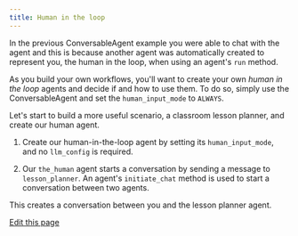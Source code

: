```yaml
---
title: Human in the loop
---
```


In the previous ConversableAgent example you were able to chat with the agent and this is because another agent was automatically created to represent you, the human in the loop, when using an agent's `run` method.

As you build your own workflows, you'll want to create your own *human in the loop* agents and decide if and how to use them. To do so, simply use the ConversableAgent and set the `human_input_mode` to `ALWAYS`.

Let's start to build a more useful scenario, a classroom lesson planner, and create our human agent.


<Example/>

1. Create our human-in-the-loop agent by setting its `human_input_mode`, and no `llm_config` is required.

2. Our `the_human` agent starts a conversation by sending a message to `lesson_planner`. An agent's `initiate_chat` method is used to start a conversation between two agents.

This creates a conversation between you and the lesson planner agent.

<div className="edit-url-container">
    <a className="edit-url" href="https://github.com/ag2ai/ag2/edit/main/website/docs/user-guide/basic-concepts/human-in-the-loop.mdx" target='_blank'><Icon icon="pen" iconType="solid" size="13px"/> Edit this page</a>
</div>
